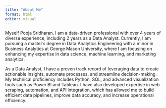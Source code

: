 ```yaml
---
title: "About Me"
format: html
editor: visual
---
```


Myself Pooja Sridharan. I am a data-driven professional with over 4 years of diverse experience, including 2 years as a Data Analyst. Currently, I am pursuing a master’s degree in Data Analytics Engineering with a minor in Business Analytics at George Mason University, where I am focusing on enhancing my expertise in data science, machine learning, and marketing analytics.

As a Data Analyst, I have a proven track record of leveraging data to create actionable insights, automate processes, and streamline decision-making. My technical proficiency includes Python, SQL, and advanced visualization tools such as Power BI and Tableau. I have also developed expertise in web scraping, automation, and API integration, which has allowed me to build efficient data pipelines, improve data accuracy, and increase operational efficiency.

